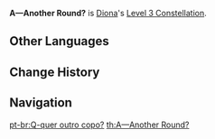 {{Constellation Infobox
|title       = A&mdash;Another Round?
|image       = Constellation A&mdash;Another Round?.png
|description = Increases the Level of [[Signature Mix]] by 3.<br />Maximum upgrade level is 15.
|level       = 3
|character   = Diona
|utility1    = Talent Level Increase
|utility2    = Elemental Burst Level Increase
}}
'''A&mdash;Another Round?''' is [[Diona]]'s [[Level 3 Constellation]].
<!--
==Gameplay Notes==
-->

==Other Languages==
{{Other Languages
|en      = A&mdash;Another Round?
|zhs     = 还、还要续杯？
|zhs_rm  = Hái, hái yào xùbēi?
|zht     = 還、還要續杯？
|zht_rm  = Hái, hái yào xùbēi?
|zh_tl   = S-still Want a Refill?
|ja      = お、おかわり？
|ja_rm   = O, okawari?
|ja_tl   = R-Refill?
|ko      = 한, 한 잔 더?
|ko_rm   = Han, Han Jan Deo?
|ko_tl   = R, Refill?
|es      = ¿O-otra copa más?
|es_tl   = A-another Cup?
|fr      = Un dernier pour la route
|fr_tl   = One More for the Road
|ru      = Ещё стаканчик?
|ru_tl   = Another Round?
|th      = A&mdash;Another Round?
|vi      = Vẫn Muốn Thêm Một Ly?
|vi_tl   = Still Want One More Drink?
|de      = Einer geht noch!
|de_tl   = Just One More!
|id      = A&mdash;Another Round?
|pt      = Q-quer outro copo?
|pt_tl   = W-want Another Cup?
}}

==Change History==
{{Change History|1.1}}

==Navigation==
{{Talent Navbox|Diona}}
[[pt-br:Q-quer outro copo?]]
[[th:A—Another Round?]]
